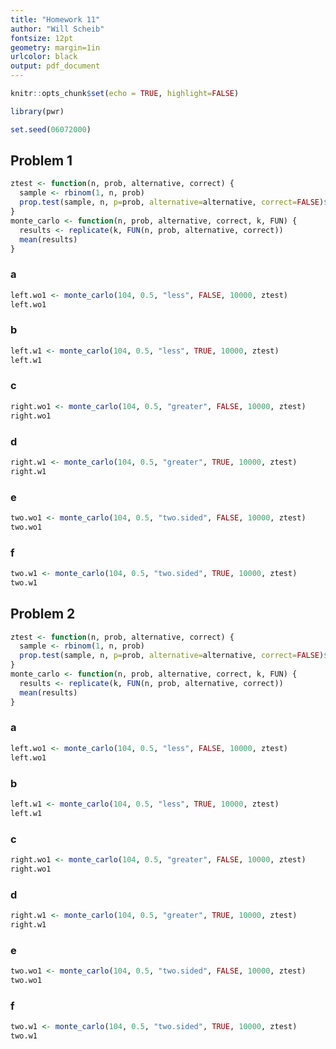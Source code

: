```yaml
---
title: "Homework 11" 
author: "Will Scheib"
fontsize: 12pt
geometry: margin=1in
urlcolor: black
output: pdf_document
---
```


```r
knitr::opts_chunk$set(echo = TRUE, highlight=FALSE)

library(pwr)
```

```r
set.seed(06072000)
```

## Problem 1
```r
ztest <- function(n, prob, alternative, correct) {
  sample <- rbinom(1, n, prob)
  prop.test(sample, n, p=prob, alternative=alternative, correct=FALSE)$p.val < 0.05
}
monte_carlo <- function(n, prob, alternative, correct, k, FUN) {
  results <- replicate(k, FUN(n, prob, alternative, correct))
  mean(results)
}
```

### a
```r
left.wo1 <- monte_carlo(104, 0.5, "less", FALSE, 10000, ztest)
left.wo1
```

### b
```r
left.w1 <- monte_carlo(104, 0.5, "less", TRUE, 10000, ztest)
left.w1
```

### c
```r
right.wo1 <- monte_carlo(104, 0.5, "greater", FALSE, 10000, ztest)
right.wo1
```

### d
```r
right.w1 <- monte_carlo(104, 0.5, "greater", TRUE, 10000, ztest)
right.w1
```

### e
```r
two.wo1 <- monte_carlo(104, 0.5, "two.sided", FALSE, 10000, ztest)
two.wo1
```

### f
```r
two.w1 <- monte_carlo(104, 0.5, "two.sided", TRUE, 10000, ztest)
two.w1
```

## Problem 2
```r
ztest <- function(n, prob, alternative, correct) {
  sample <- rbinom(1, n, prob)
  prop.test(sample, n, p=prob, alternative=alternative, correct=FALSE)$p.val < 0.05
}
monte_carlo <- function(n, prob, alternative, correct, k, FUN) {
  results <- replicate(k, FUN(n, prob, alternative, correct))
  mean(results)
}
```

### a
```r
left.wo1 <- monte_carlo(104, 0.5, "less", FALSE, 10000, ztest)
left.wo1
```

### b
```r
left.w1 <- monte_carlo(104, 0.5, "less", TRUE, 10000, ztest)
left.w1
```

### c
```r
right.wo1 <- monte_carlo(104, 0.5, "greater", FALSE, 10000, ztest)
right.wo1
```

### d
```r
right.w1 <- monte_carlo(104, 0.5, "greater", TRUE, 10000, ztest)
right.w1
```

### e
```r
two.wo1 <- monte_carlo(104, 0.5, "two.sided", FALSE, 10000, ztest)
two.wo1
```

### f
```r
two.w1 <- monte_carlo(104, 0.5, "two.sided", TRUE, 10000, ztest)
two.w1
```

